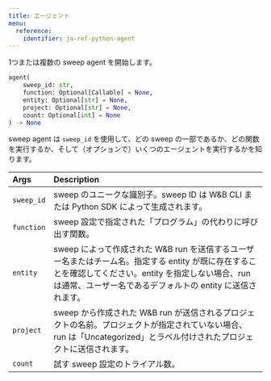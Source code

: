 ```yaml
---
title: エージェント
menu:
  reference:
    identifier: ja-ref-python-agent
---
```


<Card title="View the source code" href="https://www.github.com/wandb/wandb/tree/637bddf198525810add5804059001b1b319d6ad1/wandb/wandb_agent.py#L532-L576" icon="github"/>

1つまたは複数の sweep agent を開始します。

```python
agent(
    sweep_id: str,
    function: Optional[Callable] = None,
    entity: Optional[str] = None,
    project: Optional[str] = None,
    count: Optional[int] = None
) -> None
```

sweep agent は `sweep_id` を使用して、どの sweep の一部であるか、どの関数を実行するか、そして（オプションで）いくつのエージェントを実行するかを知ります。

| Args | Description |
| :--- | :--- |
|  `sweep_id` |  sweep のユニークな識別子。sweep ID は W&B CLI または Python SDK によって生成されます。 |
|  `function` |  sweep 設定で指定された「プログラム」の代わりに呼び出す関数。 |
|  `entity` |  sweep によって作成された W&B run を送信するユーザー名またはチーム名。指定する entity が既に存在することを確認してください。entity を指定しない場合、run は通常、ユーザー名であるデフォルトの entity に送信されます。 |
|  `project` |  sweep から作成された W&B run が送信されるプロジェクトの名前。プロジェクトが指定されていない場合、run は「Uncategorized」とラベル付けされたプロジェクトに送信されます。 |
|  `count` |  試す sweep 設定のトライアル数。 |